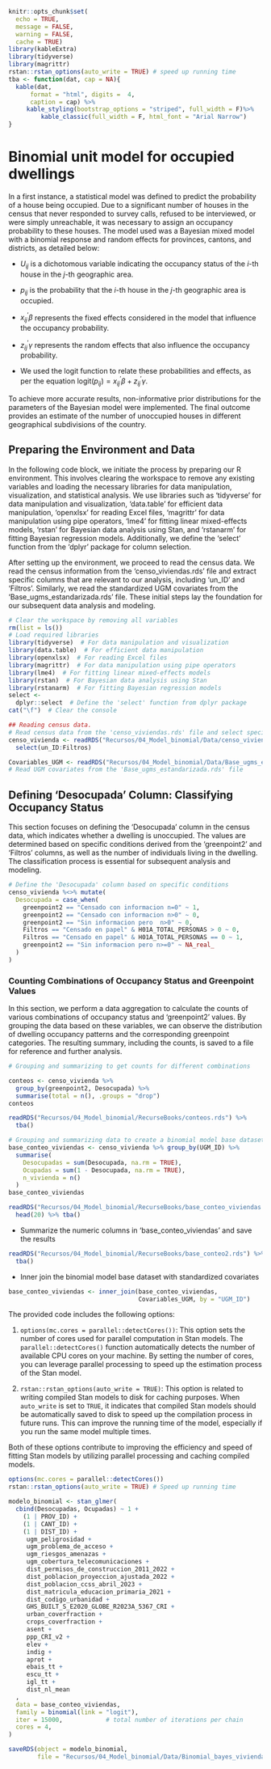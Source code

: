 ```r
knitr::opts_chunk$set(
  echo = TRUE,
  message = FALSE,
  warning = FALSE,
  cache = TRUE)
library(kableExtra)
library(tidyverse)
library(magrittr)
rstan::rstan_options(auto_write = TRUE) # speed up running time 
tba <- function(dat, cap = NA){
  kable(dat,
      format = "html", digits =  4,
      caption = cap) %>% 
     kable_styling(bootstrap_options = "striped", full_width = F)%>%
         kable_classic(full_width = F, html_font = "Arial Narrow")
}
```

# Binomial unit model for occupied dwellings

In a first instance, a statistical model was defined to predict the probability of a house being occupied. Due to a significant number of houses in the census that never responded to survey calls, refused to be interviewed, or were simply unreachable, it was necessary to assign an occupancy probability to these houses. The model used was a Bayesian mixed model with a binomial response and random effects for provinces, cantons, and districts, as detailed below:

-   $U_{ij}$ is a dichotomous variable indicating the occupancy status of the $i$-th house in the $j$-th geographic area.

-   $p_{ij}$ is the probability that the $i$-th house in the $j$-th geographic area is occupied.
-   $x_{ij}^\prime \beta$ represents the fixed effects considered in the model that influence the occupancy probability.
-   $z_{ij}^\prime \gamma$ represents the random effects that also influence the occupancy probability.
-   We used the logit function to relate these probabilities and effects, as per the equation $\text{logit}(p_{ij}) = x_{ij}^\prime \beta + z_{ij}^\prime \gamma$.

To achieve more accurate results, non-informative prior distributions for the parameters of the Bayesian model were implemented. The final outcome provides an estimate of the number of unoccupied houses in different geographical subdivisions of the country.



## Preparing the Environment and Data

In the following code block, we initiate the process by preparing our R environment. This involves clearing the workspace to remove any existing variables and loading the necessary libraries for data manipulation, visualization, and statistical analysis. We use libraries such as 'tidyverse' for data manipulation and visualization, 'data.table' for efficient data manipulation, 'openxlsx' for reading Excel files, 'magrittr' for data manipulation using pipe operators, 'lme4' for fitting linear mixed-effects models, 'rstan' for Bayesian data analysis using Stan, and 'rstanarm' for fitting Bayesian regression models. Additionally, we define the 'select' function from the 'dplyr' package for column selection.

After setting up the environment, we proceed to read the census data. We read the census information from the 'censo_viviendas.rds' file and extract specific columns that are relevant to our analysis, including 'un_ID' and 'Filtros'. Similarly, we read the standardized UGM covariates from the 'Base_ugms_estandarizada.rds' file. These initial steps lay the foundation for our subsequent data analysis and modeling.

```r
# Clear the workspace by removing all variables
rm(list = ls())
# Load required libraries
library(tidyverse)  # For data manipulation and visualization
library(data.table)  # For efficient data manipulation
library(openxlsx)  # For reading Excel files
library(magrittr)  # For data manipulation using pipe operators
library(lme4)  # For fitting linear mixed-effects models
library(rstan)  # For Bayesian data analysis using Stan
library(rstanarm)  # For fitting Bayesian regression models
select <-
  dplyr::select  # Define the 'select' function from dplyr package
cat("\f")  # Clear the console

## Reading census data.
# Read census data from the 'censo_viviendas.rds' file and select specific columns
censo_vivienda <- readRDS("Recursos/04_Model_binomial/Data/censo_viviendas.rds") %>%
  select(un_ID:Filtros)

Covariables_UGM <- readRDS("Recursos/04_Model_binomial/Data/Base_ugms_estandarizada.rds")
# Read UGM covariates from the 'Base_ugms_estandarizada.rds' file
```

## Defining 'Desocupada' Column: Classifying Occupancy Status

This section focuses on defining the 'Desocupada' column in the census data, which indicates whether a dwelling is unoccupied. The values are determined based on specific conditions derived from the 'greenpoint2' and 'Filtros' columns, as well as the number of individuals living in the dwelling. The classification process is essential for subsequent analysis and modeling.

```r
# Define the 'Desocupada' column based on specific conditions
censo_vivienda %<>% mutate(
  Desocupada = case_when(
    greenpoint2 == "Censado con informacion n=0" ~ 1,
    greenpoint2 == "Censado con informacion n>0" ~ 0,
    greenpoint2 == "Sin informacion pero  n>0" ~ 0,
    Filtros == "Censado en papel" & H01A_TOTAL_PERSONAS > 0 ~ 0,
    Filtros == "Censado en papel" & H01A_TOTAL_PERSONAS == 0 ~ 1,
    greenpoint2 == "Sin informacion pero n>=0" ~ NA_real_
  )
)

```

### Counting Combinations of Occupancy Status and Greenpoint Values

In this section, we perform a data aggregation to calculate the counts of various combinations of occupancy status and 'greenpoint2' values. By grouping the data based on these variables, we can observe the distribution of dwelling occupancy patterns and the corresponding greenpoint categories. The resulting summary, including the counts, is saved to a file for reference and further analysis.


```r
# Grouping and summarizing to get counts for different combinations

conteos <- censo_vivienda %>% 
  group_by(greenpoint2, Desocupada) %>% 
  summarise(total = n(), .groups = "drop")
conteos
```


```r
readRDS("Recursos/04_Model_binomial/RecurseBooks/conteos.rds") %>% 
  tba()
```


```r
# Grouping and summarizing data to create a binomial model base dataset
base_conteo_viviendas <- censo_vivienda %>% group_by(UGM_ID) %>%
  summarise(
    Desocupadas = sum(Desocupada, na.rm = TRUE),
    Ocupadas = sum(1 - Desocupada, na.rm = TRUE),
    n_vivienda = n()
  )
base_conteo_viviendas
```


```r
readRDS("Recursos/04_Model_binomial/RecurseBooks/base_conteo_viviendas.rds") %>% 
  head(20) %>% tba()
```

-   Summarize the numeric columns in 'base_conteo_viviendas' and save the results

```r
readRDS("Recursos/04_Model_binomial/RecurseBooks/base_conteo2.rds") %>% 
  tba()
```

-   Inner join the binomial model base dataset with standardized covariates

```r
base_conteo_viviendas <- inner_join(base_conteo_viviendas,
                                    Covariables_UGM, by = "UGM_ID")
```

The provided code includes the following options:

1. `options(mc.cores = parallel::detectCores())`:
   This option sets the number of cores used for parallel computation in Stan models. The `parallel::detectCores()` function automatically detects the number of available CPU cores on your machine. By setting the number of cores, you can leverage parallel processing to speed up the estimation process of the Stan model.

2. `rstan::rstan_options(auto_write = TRUE)`:
   This option is related to writing compiled Stan models to disk for caching purposes. When `auto_write` is set to `TRUE`, it indicates that compiled Stan models should be automatically saved to disk to speed up the compilation process in future runs. This can improve the running time of the model, especially if you run the same model multiple times.

Both of these options contribute to improving the efficiency and speed of fitting Stan models by utilizing parallel processing and caching compiled models.


```r
options(mc.cores = parallel::detectCores())
rstan::rstan_options(auto_write = TRUE) # Speed up running time 

modelo_binomial <- stan_glmer(
  cbind(Desocupadas, Ocupadas) ~ 1 +
    (1 | PROV_ID) +
    (1 | CANT_ID) +
    (1 | DIST_ID) +
     ugm_peligrosidad +                        
     ugm_problema_de_acceso +                  
     ugm_riesgos_amenazas +                    
     ugm_cobertura_telecomunicaciones +        
     dist_permisos_de_construccion_2011_2022 + 
     dist_poblacion_proyeccion_ajustada_2022 + 
     dist_poblacion_ccss_abril_2023 +          
     dist_matricula_educacion_primaria_2021 +  
     dist_codigo_urbanidad +                   
     GHS_BUILT_S_E2020_GLOBE_R2023A_5367_CRI + 
     urban_coverfraction +                     
     crops_coverfraction +                     
     asent +                                   
     ppp_CRI_v2 +                              
     elev +                                    
     indig +                                   
     aprot +  
     ebais_tt +                                
     escu_tt +                                 
     igl_tt +                                  
     dist_nl_mean 
  ,
  data = base_conteo_viviendas,
  family = binomial(link = "logit"),
  iter = 15000,            # total number of iterations per chain
  cores = 4, 
)

saveRDS(object = modelo_binomial, 
        file = "Recursos/04_Model_binomial/Data/Binomial_bayes_vivienda_desocupadas.rds")

```
